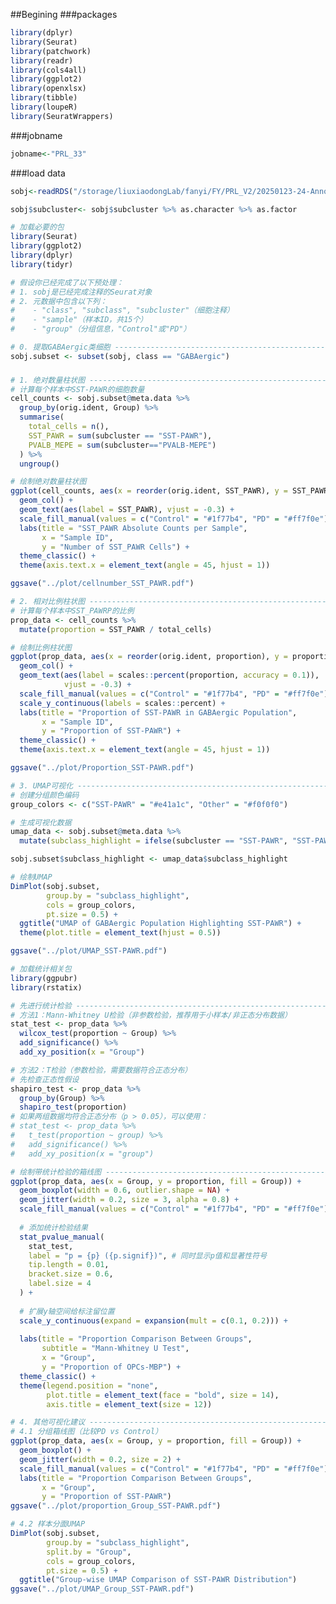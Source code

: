 ##Begining 
###packages

```r
library(dplyr)
library(Seurat)
library(patchwork)
library(readr)
library(cols4all)
library(ggplot2)
library(openxlsx)
library(tibble)
library(loupeR)
library(SeuratWrappers)
```

###jobname

```r
jobname<-"PRL_33"
```

###load data

```r
sobj<-readRDS("/storage/liuxiaodongLab/fanyi/FY/PRL_V2/20250123-24-Annotation-third-MNN/Documents/sobj_3rd_cleaned.rds")

sobj$subcluster<- sobj$subcluster %>% as.character %>% as.factor
```



```r
# 加载必要的包
library(Seurat)
library(ggplot2)
library(dplyr)
library(tidyr)

# 假设你已经完成了以下预处理：
# 1. sobj是已经完成注释的Seurat对象
# 2. 元数据中包含以下列：
#    - "class", "subclass", "subcluster"（细胞注释）
#    - "sample"（样本ID，共15个）
#    - "group"（分组信息，"Control"或"PD"）

# 0. 提取GABAergic类细胞 ---------------------------------------------------------
sobj.subset <- subset(sobj, class == "GABAergic")
```

###
```r
# 1. 绝对数量柱状图 --------------------------------------------------------
# 计算每个样本中SST-PAWR的细胞数量
cell_counts <- sobj.subset@meta.data %>%
  group_by(orig.ident, Group) %>%
  summarise(
    total_cells = n(),
    SST_PAWR = sum(subcluster == "SST-PAWR"),
    PVALB_MEPE = sum(subcluster=="PVALB-MEPE")
  ) %>%
  ungroup()

# 绘制绝对数量柱状图
ggplot(cell_counts, aes(x = reorder(orig.ident, SST_PAWR), y = SST_PAWR, fill = Group)) +
  geom_col() +
  geom_text(aes(label = SST_PAWR), vjust = -0.3) +
  scale_fill_manual(values = c("Control" = "#1f77b4", "PD" = "#ff7f0e")) +
  labs(title = "SST_PAWR Absolute Counts per Sample",
       x = "Sample ID", 
       y = "Number of SST_PAWR Cells") +
  theme_classic() +
  theme(axis.text.x = element_text(angle = 45, hjust = 1))

ggsave("../plot/cellnumber_SST_PAWR.pdf")
```


```r
# 2. 相对比例柱状图 --------------------------------------------------------
# 计算每个样本中SST_PAWRP的比例
prop_data <- cell_counts %>%
  mutate(proportion = SST_PAWR / total_cells)

# 绘制比例柱状图
ggplot(prop_data, aes(x = reorder(orig.ident, proportion), y = proportion, fill = Group)) +
  geom_col() +
  geom_text(aes(label = scales::percent(proportion, accuracy = 0.1)), 
            vjust = -0.3) +
  scale_fill_manual(values = c("Control" = "#1f77b4", "PD" = "#ff7f0e")) +
  scale_y_continuous(labels = scales::percent) +
  labs(title = "Proportion of SST-PAWR in GABAergic Population",
       x = "Sample ID", 
       y = "Proportion of SST-PAWR") +
  theme_classic() +
  theme(axis.text.x = element_text(angle = 45, hjust = 1))

ggsave("../plot/Proportion_SST-PAWR.pdf")
```


```r
# 3. UMAP可视化 -----------------------------------------------------------
# 创建分组颜色编码
group_colors <- c("SST-PAWR" = "#e41a1c", "Other" = "#f0f0f0")

# 生成可视化数据
umap_data <- sobj.subset@meta.data %>%
  mutate(subclass_highlight = ifelse(subcluster == "SST-PAWR", "SST-PAWR", "Other"))

sobj.subset$subclass_highlight <- umap_data$subclass_highlight

# 绘制UMAP
DimPlot(sobj.subset, 
        group.by = "subclass_highlight",
        cols = group_colors,
        pt.size = 0.5) +
  ggtitle("UMAP of GABAergic Population Highlighting SST-PAWR") +
  theme(plot.title = element_text(hjust = 0.5))

ggsave("../plot/UMAP_SST-PAWR.pdf")
```

```r
# 加载统计相关包
library(ggpubr)
library(rstatix)

# 先进行统计检验 -----------------------------------------------------------
# 方法1：Mann-Whitney U检验（非参数检验，推荐用于小样本/非正态分布数据）
stat_test <- prop_data %>%
  wilcox_test(proportion ~ Group) %>%
  add_significance() %>%
  add_xy_position(x = "Group")

# 方法2：T检验（参数检验，需要数据符合正态分布）
# 先检查正态性假设
shapiro_test <- prop_data %>% 
  group_by(Group) %>% 
  shapiro_test(proportion)
# 如果两组数据均符合正态分布（p > 0.05），可以使用：
# stat_test <- prop_data %>% 
#   t_test(proportion ~ group) %>%
#   add_significance() %>%
#   add_xy_position(x = "group")

# 绘制带统计检验的箱线图 ---------------------------------------------------
ggplot(prop_data, aes(x = Group, y = proportion, fill = Group)) +
  geom_boxplot(width = 0.6, outlier.shape = NA) +
  geom_jitter(width = 0.2, size = 3, alpha = 0.8) +
  scale_fill_manual(values = c("Control" = "#1f77b4", "PD" = "#ff7f0e")) +
  
  # 添加统计检验结果
  stat_pvalue_manual(
    stat_test, 
    label = "p = {p} ({p.signif})", # 同时显示p值和显著性符号
    tip.length = 0.01,
    bracket.size = 0.6,
    label.size = 4
  ) +
  
  # 扩展y轴空间给标注留位置
  scale_y_continuous(expand = expansion(mult = c(0.1, 0.2))) +
  
  labs(title = "Proportion Comparison Between Groups",
       subtitle = "Mann-Whitney U Test",
       x = "Group",
       y = "Proportion of OPCs-MBP") +
  theme_classic() +
  theme(legend.position = "none",
        plot.title = element_text(face = "bold", size = 14),
        axis.title = element_text(size = 12))
```


```r
# 4. 其他可视化建议 --------------------------------------------------------
# 4.1 分组箱线图（比较PD vs Control）
ggplot(prop_data, aes(x = Group, y = proportion, fill = Group)) +
  geom_boxplot() +
  geom_jitter(width = 0.2, size = 2) +
  scale_fill_manual(values = c("Control" = "#1f77b4", "PD" = "#ff7f0e")) +
  labs(title = "Proportion Comparison Between Groups",
       x = "Group",
       y = "Proportion of SST-PAWR")
ggsave("../plot/proportion_Group_SST-PAWR.pdf")
```


```r
# 4.2 样本分面UMAP
DimPlot(sobj.subset, 
        group.by = "subclass_highlight",
        split.by = "Group",
        cols = group_colors,
        pt.size = 0.5) +
  ggtitle("Group-wise UMAP Comparison of SST-PAWR Distribution")
ggsave("../plot/UMAP_Group_SST-PAWR.pdf")
```
